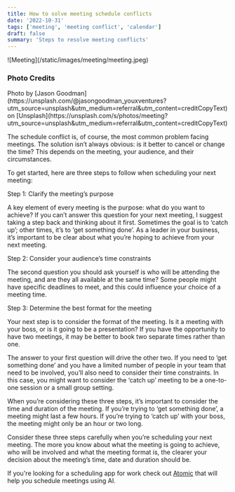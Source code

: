 ```yaml
---
title: How to solve meeting schedule conflicts
date: '2022-10-31'
tags: ['meeting', 'meeting conflict', 'calendar']
draft: false
summary: 'Steps to resolve meeting conflicts'
---
```

<div className="my-1 w-full overflow-hidden">
    ![Meeting](/static/images/meeting/meeting.jpeg)
</div>

### Photo Credits
<div>
  Photo by [Jason Goodman](https://unsplash.com/@jasongoodman_youxventures?utm_source=unsplash&utm_medium=referral&utm_content=creditCopyText)
  on
  [Unsplash](https://unsplash.com/s/photos/meeting?utm_source=unsplash&utm_medium=referral&utm_content=creditCopyText)
</div>

  
The schedule conflict is, of course, the most common problem facing meetings. The solution isn’t always obvious: is it better to cancel or change the time? This depends on the meeting, your audience, and their circumstances.

To get started, here are three steps to follow when scheduling your next meeting:

Step 1: Clarify the meeting’s purpose

A key element of every meeting is the purpose: what do you want to achieve? If you can’t answer this question for your next meeting, I suggest taking a step back and thinking about it first. Sometimes the goal is to ‘catch up’; other times, it’s to ‘get something done’. As a leader in your business, it’s important to be clear about what you’re hoping to achieve from your next meeting.

Step 2: Consider your audience’s time constraints

The second question you should ask yourself is who will be attending the meeting, and are they all available at the same time? Some people might have specific deadlines to meet, and this could influence your choice of a meeting time.

Step 3: Determine the best format for the meeting

Your next step is to consider the format of the meeting. Is it a meeting with your boss, or is it going to be a presentation? If you have the opportunity to have two meetings, it may be better to book two separate times rather than one.

The answer to your first question will drive the other two. If you need to ‘get something done’ and you have a limited number of people in your team that need to be involved, you’ll also need to consider their time constraints. In this case, you might want to consider the ‘catch up’ meeting to be a one-to-one session or a small group setting.

When you’re considering these three steps, it’s important to consider the time and duration of the meeting. If you’re trying to ‘get something done’, a meeting might last a few hours. If you’re trying to ‘catch up’ with your boss, the meeting might only be an hour or two long.

Consider these three steps carefully when you’re scheduling your next meeting. The more you know about what the meeting is going to achieve, who will be involved and what the meeting format is, the clearer your decision about the meeting’s time, date and duration should be.

If you're looking for a scheduling app for work check out [Atomic](https://atomiclife.app) that will help you schedule meetings using AI.
